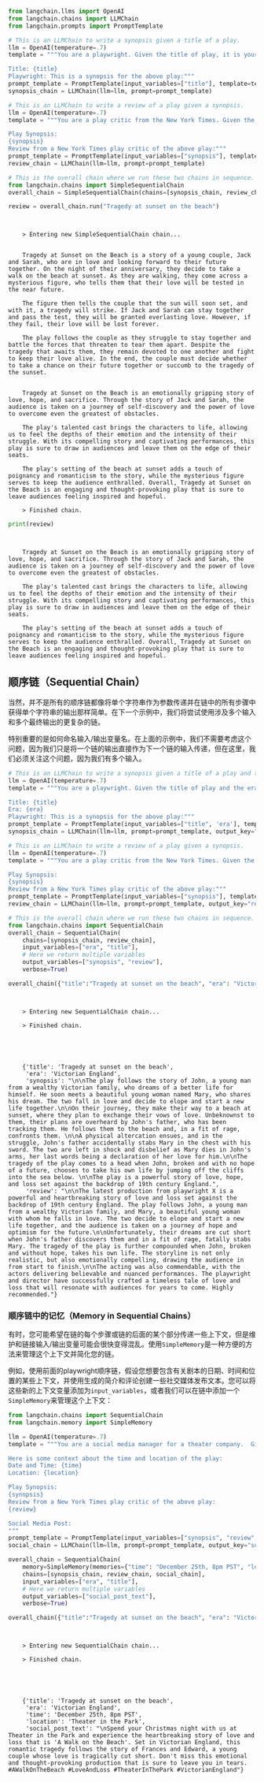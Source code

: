 ```python
from langchain.llms import OpenAI
from langchain.chains import LLMChain
from langchain.prompts import PromptTemplate
```


```python
# This is an LLMChain to write a synopsis given a title of a play.
llm = OpenAI(temperature=.7)
template = """You are a playwright. Given the title of play, it is your job to write a synopsis for that title.

Title: {title}
Playwright: This is a synopsis for the above play:"""
prompt_template = PromptTemplate(input_variables=["title"], template=template)
synopsis_chain = LLMChain(llm=llm, prompt=prompt_template)
```


```python
# This is an LLMChain to write a review of a play given a synopsis.
llm = OpenAI(temperature=.7)
template = """You are a play critic from the New York Times. Given the synopsis of play, it is your job to write a review for that play.

Play Synopsis:
{synopsis}
Review from a New York Times play critic of the above play:"""
prompt_template = PromptTemplate(input_variables=["synopsis"], template=template)
review_chain = LLMChain(llm=llm, prompt=prompt_template)
```


```python
# This is the overall chain where we run these two chains in sequence.
from langchain.chains import SimpleSequentialChain
overall_chain = SimpleSequentialChain(chains=[synopsis_chain, review_chain], verbose=True)
```


```python
review = overall_chain.run("Tragedy at sunset on the beach")
```

<CodeOutputBlock lang="python">

```
    
    
    > Entering new SimpleSequentialChain chain...
    
    
    Tragedy at Sunset on the Beach is a story of a young couple, Jack and Sarah, who are in love and looking forward to their future together. On the night of their anniversary, they decide to take a walk on the beach at sunset. As they are walking, they come across a mysterious figure, who tells them that their love will be tested in the near future. 
    
    The figure then tells the couple that the sun will soon set, and with it, a tragedy will strike. If Jack and Sarah can stay together and pass the test, they will be granted everlasting love. However, if they fail, their love will be lost forever.
    
    The play follows the couple as they struggle to stay together and battle the forces that threaten to tear them apart. Despite the tragedy that awaits them, they remain devoted to one another and fight to keep their love alive. In the end, the couple must decide whether to take a chance on their future together or succumb to the tragedy of the sunset.
    
    
    Tragedy at Sunset on the Beach is an emotionally gripping story of love, hope, and sacrifice. Through the story of Jack and Sarah, the audience is taken on a journey of self-discovery and the power of love to overcome even the greatest of obstacles. 
    
    The play's talented cast brings the characters to life, allowing us to feel the depths of their emotion and the intensity of their struggle. With its compelling story and captivating performances, this play is sure to draw in audiences and leave them on the edge of their seats. 
    
    The play's setting of the beach at sunset adds a touch of poignancy and romanticism to the story, while the mysterious figure serves to keep the audience enthralled. Overall, Tragedy at Sunset on the Beach is an engaging and thought-provoking play that is sure to leave audiences feeling inspired and hopeful.
    
    > Finished chain.
```

</CodeOutputBlock>


```python
print(review)
```

<CodeOutputBlock lang="python">

```
    
    
    Tragedy at Sunset on the Beach is an emotionally gripping story of love, hope, and sacrifice. Through the story of Jack and Sarah, the audience is taken on a journey of self-discovery and the power of love to overcome even the greatest of obstacles. 
    
    The play's talented cast brings the characters to life, allowing us to feel the depths of their emotion and the intensity of their struggle. With its compelling story and captivating performances, this play is sure to draw in audiences and leave them on the edge of their seats. 
    
    The play's setting of the beach at sunset adds a touch of poignancy and romanticism to the story, while the mysterious figure serves to keep the audience enthralled. Overall, Tragedy at Sunset on the Beach is an engaging and thought-provoking play that is sure to leave audiences feeling inspired and hopeful.
```

</CodeOutputBlock>

## 顺序链（Sequential Chain）

当然，并不是所有的顺序链都像将单个字符串作为参数传递并在链中的所有步骤中获得单个字符串的输出那样简单。在下一个示例中，我们将尝试使用涉及多个输入和多个最终输出的更复杂的链。

特别重要的是如何命名输入/输出变量名。在上面的示例中，我们不需要考虑这个问题，因为我们只是将一个链的输出直接作为下一个链的输入传递，但在这里，我们必须关注这个问题，因为我们有多个输入。


```python
# This is an LLMChain to write a synopsis given a title of a play and the era it is set in.
llm = OpenAI(temperature=.7)
template = """You are a playwright. Given the title of play and the era it is set in, it is your job to write a synopsis for that title.

Title: {title}
Era: {era}
Playwright: This is a synopsis for the above play:"""
prompt_template = PromptTemplate(input_variables=["title", 'era'], template=template)
synopsis_chain = LLMChain(llm=llm, prompt=prompt_template, output_key="synopsis")
```


```python
# This is an LLMChain to write a review of a play given a synopsis.
llm = OpenAI(temperature=.7)
template = """You are a play critic from the New York Times. Given the synopsis of play, it is your job to write a review for that play.

Play Synopsis:
{synopsis}
Review from a New York Times play critic of the above play:"""
prompt_template = PromptTemplate(input_variables=["synopsis"], template=template)
review_chain = LLMChain(llm=llm, prompt=prompt_template, output_key="review")
```


```python
# This is the overall chain where we run these two chains in sequence.
from langchain.chains import SequentialChain
overall_chain = SequentialChain(
    chains=[synopsis_chain, review_chain],
    input_variables=["era", "title"],
    # Here we return multiple variables
    output_variables=["synopsis", "review"],
    verbose=True)
```


```python
overall_chain({"title":"Tragedy at sunset on the beach", "era": "Victorian England"})
```

<CodeOutputBlock lang="python">

```
    
    
    > Entering new SequentialChain chain...
    
    > Finished chain.





    {'title': 'Tragedy at sunset on the beach',
     'era': 'Victorian England',
     'synopsis': "\n\nThe play follows the story of John, a young man from a wealthy Victorian family, who dreams of a better life for himself. He soon meets a beautiful young woman named Mary, who shares his dream. The two fall in love and decide to elope and start a new life together.\n\nOn their journey, they make their way to a beach at sunset, where they plan to exchange their vows of love. Unbeknownst to them, their plans are overheard by John's father, who has been tracking them. He follows them to the beach and, in a fit of rage, confronts them. \n\nA physical altercation ensues, and in the struggle, John's father accidentally stabs Mary in the chest with his sword. The two are left in shock and disbelief as Mary dies in John's arms, her last words being a declaration of her love for him.\n\nThe tragedy of the play comes to a head when John, broken and with no hope of a future, chooses to take his own life by jumping off the cliffs into the sea below. \n\nThe play is a powerful story of love, hope, and loss set against the backdrop of 19th century England.",
     'review': "\n\nThe latest production from playwright X is a powerful and heartbreaking story of love and loss set against the backdrop of 19th century England. The play follows John, a young man from a wealthy Victorian family, and Mary, a beautiful young woman with whom he falls in love. The two decide to elope and start a new life together, and the audience is taken on a journey of hope and optimism for the future.\n\nUnfortunately, their dreams are cut short when John's father discovers them and in a fit of rage, fatally stabs Mary. The tragedy of the play is further compounded when John, broken and without hope, takes his own life. The storyline is not only realistic, but also emotionally compelling, drawing the audience in from start to finish.\n\nThe acting was also commendable, with the actors delivering believable and nuanced performances. The playwright and director have successfully crafted a timeless tale of love and loss that will resonate with audiences for years to come. Highly recommended."}
```

</CodeOutputBlock>

### 顺序链中的记忆（Memory in Sequential Chains）

有时，您可能希望在链的每个步骤或链的后面的某个部分传递一些上下文，但是维护和链接输入/输出变量可能会很快变得混乱。使用`SimpleMemory`是一种方便的方法来管理这个上下文并简化您的链。

例如，使用前面的playwright顺序链，假设您想要包含有关剧本的日期、时间和位置的某些上下文，并使用生成的简介和评论创建一些社交媒体发布文本。您可以将这些新的上下文变量添加为`input_variables`，或者我们可以在链中添加一个`SimpleMemory`来管理这个上下文：




```python
from langchain.chains import SequentialChain
from langchain.memory import SimpleMemory

llm = OpenAI(temperature=.7)
template = """You are a social media manager for a theater company.  Given the title of play, the era it is set in, the date,time and location, the synopsis of the play, and the review of the play, it is your job to write a social media post for that play.

Here is some context about the time and location of the play:
Date and Time: {time}
Location: {location}

Play Synopsis:
{synopsis}
Review from a New York Times play critic of the above play:
{review}

Social Media Post:
"""
prompt_template = PromptTemplate(input_variables=["synopsis", "review", "time", "location"], template=template)
social_chain = LLMChain(llm=llm, prompt=prompt_template, output_key="social_post_text")

overall_chain = SequentialChain(
    memory=SimpleMemory(memories={"time": "December 25th, 8pm PST", "location": "Theater in the Park"}),
    chains=[synopsis_chain, review_chain, social_chain],
    input_variables=["era", "title"],
    # Here we return multiple variables
    output_variables=["social_post_text"],
    verbose=True)

overall_chain({"title":"Tragedy at sunset on the beach", "era": "Victorian England"})
```

<CodeOutputBlock lang="python">

```
    
    
    > Entering new SequentialChain chain...
    
    > Finished chain.





    {'title': 'Tragedy at sunset on the beach',
     'era': 'Victorian England',
     'time': 'December 25th, 8pm PST',
     'location': 'Theater in the Park',
     'social_post_text': "\nSpend your Christmas night with us at Theater in the Park and experience the heartbreaking story of love and loss that is 'A Walk on the Beach'. Set in Victorian England, this romantic tragedy follows the story of Frances and Edward, a young couple whose love is tragically cut short. Don't miss this emotional and thought-provoking production that is sure to leave you in tears. #AWalkOnTheBeach #LoveAndLoss #TheaterInThePark #VictorianEngland"}
```

</CodeOutputBlock>
